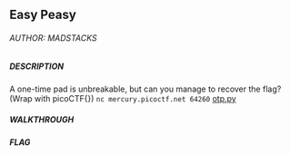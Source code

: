 ## Easy Peasy

###### AUTHOR: MADSTACKS
##### DESCRIPTION
A one-time pad is unbreakable, but can you manage to recover the flag? (Wrap with picoCTF{}) `nc mercury.picoctf.net 64260` [otp.py](https://mercury.picoctf.net/static/338fdafc11b7fbfb9cca5edac5085d05/otp.py)

##### WALKTHROUGH

##### FLAG